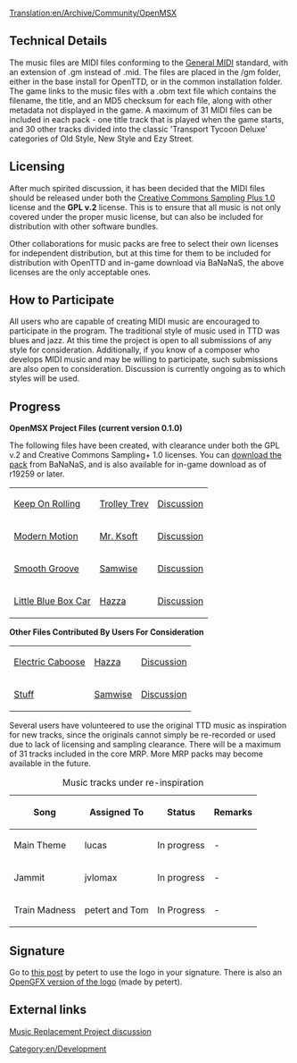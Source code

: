 [[Translation:en/Archive/Community/OpenMSX]]
== Technical Details ==

The music files are MIDI files conforming to the [http://en.wikipedia.org/wiki/General_MIDI General MIDI] standard, with an extension of .gm instead of .mid. The files are placed in the /gm folder, either in the base install for OpenTTD, or in the common installation folder. The game links to the music files with a .obm text file which contains the filename, the title, and an MD5 checksum for each file, along with other metadata not displayed in the game. A maximum of 31 MIDI files can be included in each pack - one title track that is played when the game starts, and 30 other tracks divided into the classic 'Transport Tycoon Deluxe' categories of Old Style, New Style and Ezy Street.  

== Licensing ==

After much spirited discussion, it has been decided that the MIDI files should be released under both the [http://creativecommons.org/licenses/sampling+/1.0/ Creative Commons Sampling Plus 1.0] license and the '''GPL v.2''' license. This is to ensure that all music is not only covered under the proper music license, but can also be included for distribution with other software bundles. 

Other collaborations for music packs are free to select their own licenses for independent distribution, but at this time for them to be included for distribution with OpenTTD and in-game download via BaNaNaS, the above licenses are the only acceptable ones.

== How to Participate ==

All users who are capable of creating MIDI music are encouraged to participate in the program. The traditional style of music used in TTD was blues and jazz. At this time the project is open to all submissions of any style for consideration. Additionally, if you know of a composer who develops MIDI music and may be willing to participate, such submissions are also open to consideration. Discussion is currently ongoing as to which styles will be used.

== Progress ==

'''OpenMSX Project Files (current version 0.1.0)''' 

The following files have been created, with clearance under both the GPL v.2 and Creative Commons Sampling+ 1.0 licenses. You can [http://bundles.openttdcoop.org/openmsx/releases/ download the pack] from BaNaNaS, and is also available for in-game download as of r19259 or later.

{| border="1"
|-
| [http://www.tt-forums.net/download/file.php?id=125301 Keep On Rolling] || [http://www.tt-forums.net/memberlist.php?mode=viewprofile&u=15350 Trolley Trev] || [http://www.tt-forums.net/viewtopic.php?p=857803#p857803 Discussion] 
|-
| [http://www.tt-forums.net/download/file.php?id=124730 Modern Motion] || [http://www.tt-forums.net/memberlist.php?mode=viewprofile&u=4751 Mr. Ksoft] || [http://www.tt-forums.net/viewtopic.php?p=859154#p859154 Discussion]
|-
| [http://www.tt-forums.net/download/file.php?id=123512 Smooth Groove] || [http://www.tt-forums.net/memberlist.php?mode=viewprofile&u=10881 Samwise] || [http://www.tt-forums.net/viewtopic.php?p=852323#p852323 Discussion]
|-
|[http://www.tt-forums.net/download/file.php?id=124740 Little Blue Box Car] || [http://www.tt-forums.net/memberlist.php?mode=viewprofile&u=7796 Hazza] || [http://www.tt-forums.net/viewtopic.php?p=859185#p859185 Discussion]

|}

'''Other Files Contributed By Users For Consideration'''

{| border="1"
|-
|[http://www.tt-forums.net/download/file.php?id=124739 Electric Caboose] || [http://www.tt-forums.net/memberlist.php?mode=viewprofile&u=7796 Hazza] || [http://www.tt-forums.net/viewtopic.php?p=859185#p859185 Discussion]
|-
| [http://www.tt-forums.net/download/file.php?id=124911 Stuff] || [http://www.tt-forums.net/memberlist.php?mode=viewprofile&u=10881 Samwise] || [http://www.tt-forums.net/viewtopic.php?p=859977#p859977 Discussion]
|}

Several users have volunteered to use the original TTD music as inspiration for new tracks, since the originals cannot simply be re-recorded or used due to lack of licensing and sampling clearance. There will be a maximum of 31 tracks included in the core MRP. More MRP packs may become available in the future. 

{| border="1"
|+ Music tracks under re-inspiration
|-
! Song !! Assigned To !! Status !! Remarks
|-
|Main Theme || lucas
!class="wip" | In progress || -
|-
|Jammit || jvlomax
!class="wip" | In progress || -
|-
|Train Madness|| petert and Tom
!class="WIP" | In Progress || -
|}

== Signature ==

Go to [http://www.tt-forums.net/viewtopic.php?p=843964#p843964 this post] by petert to use the logo in your signature. There is also an [http://www.tt-forums.net/viewtopic.php?p=844223#p844223 OpenGFX version of the logo] (made by petert).

== External links ==
[http://www.tt-forums.net/viewtopic.php?f=29&t=46479 Music Replacement Project discussion]

[[Category:en/Development]]